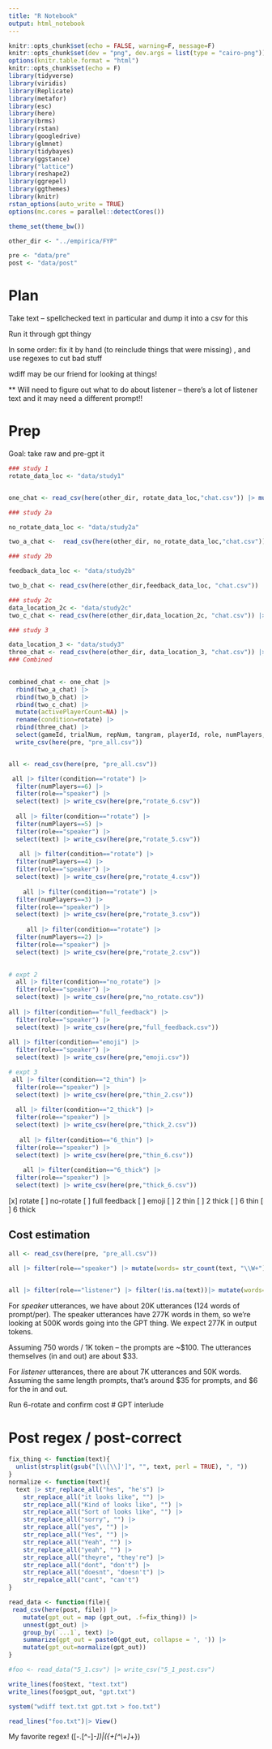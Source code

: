 ```yaml
---
title: "R Notebook"
output: html_notebook
---
```



```r
knitr::opts_chunk$set(echo = FALSE, warning=F, message=F)
knitr::opts_chunk$set(dev = "png", dev.args = list(type = "cairo-png"))
options(knitr.table.format = "html")
knitr::opts_chunk$set(echo = F)
library(tidyverse)
library(viridis)
library(Replicate)
library(metafor)
library(esc)
library(here)
library(brms)
library(rstan)
library(googledrive)
library(glmnet)
library(tidybayes)
library(ggstance)
library("lattice")
library(reshape2)
library(ggrepel)
library(ggthemes)
library(knitr)
rstan_options(auto_write = TRUE)
options(mc.cores = parallel::detectCores())

theme_set(theme_bw())

other_dir <- "../empirica/FYP"

pre <- "data/pre"
post <- "data/post"

```

# Plan

Take text -- spellchecked text in particular and dump it into a csv for this

Run it through gpt thingy

In some order: fix it by hand (to reinclude things that were missing) , and use regexes to cut bad stuff 

wdiff may be our friend for looking at things!

** Will need to figure out what to do about listener -- there's a lot of listener text and it may need a different prompt!!

# Prep
Goal: take raw and pre-gpt it

```r
### study 1
rotate_data_loc <- "data/study1"


one_chat <- read_csv(here(other_dir, rotate_data_loc,"chat.csv")) |> mutate(rotate="rotate")

### study 2a

no_rotate_data_loc <- "data/study2a"

two_a_chat <-  read_csv(here(other_dir, no_rotate_data_loc,"chat.csv")) |> mutate(rotate="no_rotate")

### study 2b

feedback_data_loc <- "data/study2b"

two_b_chat <- read_csv(here(other_dir,feedback_data_loc, "chat.csv")) |> mutate(rotate="full_feedback")

### study 2c
data_location_2c <- "data/study2c"
two_c_chat <- read_csv(here(other_dir,data_location_2c, "chat.csv")) |> mutate(rotate="emoji")

### study 3

data_location_3 <- "data/study3"
three_chat <- read_csv(here(other_dir, data_location_3, "chat.csv")) |> rename(`_id`="X_id",condition=name)
### Combined

  
combined_chat <- one_chat |> 
  rbind(two_a_chat) |> 
  rbind(two_b_chat) |> 
  rbind(two_c_chat) |> 
  mutate(activePlayerCount=NA) |> 
  rename(condition=rotate) |> 
  rbind(three_chat) |> 
  select(gameId, trialNum, repNum, tangram, playerId, role, numPlayers, text, condition, countCorrect, correct, response, activePlayerCount) |>
  write_csv(here(pre, "pre_all.csv"))



```

```r

all <- read_csv(here(pre, "pre_all.csv"))

 all |> filter(condition=="rotate") |> 
  filter(numPlayers==6) |> 
  filter(role=="speaker") |> 
  select(text) |> write_csv(here(pre,"rotate_6.csv"))
 
  all |> filter(condition=="rotate") |> 
  filter(numPlayers==5) |> 
  filter(role=="speaker") |> 
  select(text) |> write_csv(here(pre,"rotate_5.csv"))
  
   all |> filter(condition=="rotate") |> 
  filter(numPlayers==4) |> 
  filter(role=="speaker") |> 
  select(text) |> write_csv(here(pre,"rotate_4.csv"))
   
    all |> filter(condition=="rotate") |> 
  filter(numPlayers==3) |> 
  filter(role=="speaker") |> 
  select(text) |> write_csv(here(pre,"rotate_3.csv"))
    
     all |> filter(condition=="rotate") |> 
  filter(numPlayers==2) |> 
  filter(role=="speaker") |> 
  select(text) |> write_csv(here(pre,"rotate_2.csv"))

     
# expt 2
  all |> filter(condition=="no_rotate") |> 
  filter(role=="speaker") |> 
  select(text) |> write_csv(here(pre,"no_rotate.csv"))
          
all |> filter(condition=="full_feedback") |> 
  filter(role=="speaker") |> 
  select(text) |> write_csv(here(pre,"full_feedback.csv"))
               
all |> filter(condition=="emoji") |> 
  filter(role=="speaker") |> 
  select(text) |> write_csv(here(pre,"emoji.csv"))

# expt 3
 all |> filter(condition=="2_thin") |> 
  filter(role=="speaker") |> 
  select(text) |> write_csv(here(pre,"thin_2.csv"))
 
  all |> filter(condition=="2_thick") |> 
  filter(role=="speaker") |> 
  select(text) |> write_csv(here(pre,"thick_2.csv"))
  
   all |> filter(condition=="6_thin") |> 
  filter(role=="speaker") |> 
  select(text) |> write_csv(here(pre,"thin_6.csv"))
   
    all |> filter(condition=="6_thick") |> 
  filter(role=="speaker") |> 
  select(text) |> write_csv(here(pre,"thick_6.csv"))
```
[x] rotate
[ ] no-rotate
[ ] full feedback
[ ] emoji
[ ] 2 thin
[ ] 2 thick
[ ] 6 thin
[ ] 6 thick 

## Cost estimation
```r
all <- read_csv(here(pre, "pre_all.csv"))

all |> filter(role=="speaker") |> mutate(words= str_count(text, "\\W+") + 1) |> group_by(condition) |>  summarize(n=n(), words=sum(words)) |> mutate(cost=n*124/750*.03+words/750*.09)
  

all |> filter(role=="listener") |> filter(!is.na(text))|> mutate(words= str_count(text, "\\W+") + 1) |> summarize(n=n(), words=sum(words))

```
For *speaker* utterances, we have about 20K utterances (124 words of prompt/per). The speaker utterances have 277K words in them, so we're looking at 500K words going into the GPT thing. We expect 277K in output tokens. 

Assuming 750 words / 1K token -- the prompts are ~$100. The utterances themselves (in and out) are about $33. 

For *listener* utterances, there are about 7K utterances and 50K words. Assuming the same length prompts, that's around $35 for prompts, and $6 for the in and out. 

Run 6-rotate and confirm cost
# GPT interlude

# Post regex / post-correct
```r

fix_thing <- function(text){
  unlist(strsplit(gsub("[\\[\\]']", "", text, perl = TRUE), ", "))
}
normalize <- function(text){
  text |> str_replace_all("hes", "he's") |> 
    str_replace_all("it looks like", "") |> 
    str_replace_all("Kind of looks like", "") |> 
    str_replace_all("Sort of looks like", "") |> 
    str_replace_all("sorry", "") |> 
    str_replace_all("yes", "") |> 
    str_replace_all("Yes", "") |> 
    str_replace_all("Yeah", "") |> 
    str_replace_all("yeah", "") |> 
    str_replace_all("theyre", "they're") |> 
    str_replace_all("dont", "don't") |> 
    str_replace_all("doesnt", "doesn't") |> 
    str_repalce_all("cant", "can't")
}

read_data <- function(file){
 read_csv(here(post, file)) |> 
    mutate(gpt_out = map (gpt_out, .f=fix_thing)) |> 
    unnest(gpt_out) |> 
    group_by(`...1`, text) |> 
    summarize(gpt_out = paste0(gpt_out, collapse = ', ')) |> 
    mutate(gpt_out=normalize(gpt_out))
}


```

```r
#foo <- read_data("5_1.csv") |> write_csv("5_1_post.csv")

write_lines(foo$text, "text.txt") 
write_lines(foo$gpt_out, "gpt.txt")

system("wdiff text.txt gpt.txt > foo.txt")

read_lines("foo.txt")|> View()
```

My favorite regex!
(\[-.[^-]*-\])|(\{\+[^\+]*\+\})
